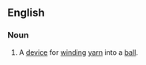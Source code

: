==English==

===Noun===
{{en-noun|head=[[yarn]][[wind]]le}}

# A [[device]] for [[wind]]ing [[yarn]] into a [[ball]].